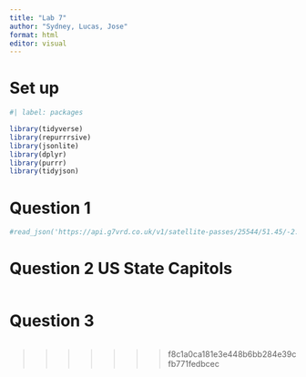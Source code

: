 ```yaml
---
title: "Lab 7"
author: "Sydney, Lucas, Jose"
format: html
editor: visual
---
```



# Set up 
```r
#| label: packages

library(tidyverse)
library(repurrrsive)
library(jsonlite)
library(dplyr)
library(purrr)
library(tidyjson)
```


# Question 1
```r
#read_json('https://api.g7vrd.co.uk/v1/satellite-passes/25544/51.45/-2.5833.json?minelevation=70&hours=12')
```


# Question 2 US State Capitols 
```r



```



# Question 3 
```r



```
>>>>>>> f8c1a0ca181e3e448b6bb284e39cfb771fedbcec
